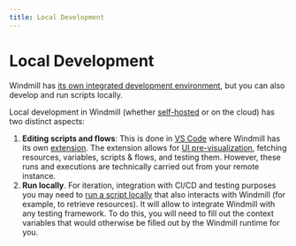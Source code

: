 ```yaml
---
title: Local Development
---
```



# Local Development

Windmill has [its own integrated development environment](../../code_editor/index.mdx), but you can also develop and run scripts locally.

Local development in Windmill (whether [self-hosted](../1_self_host/index.mdx) or on the cloud) has two distinct aspects:

1. **Editing scripts and flows**: This is done in [VS Code](../../cli_local_dev/1_vscode-extension/index.mdx) where Windmill has its own [extension](https://marketplace.visualstudio.com/items?itemName=windmill-labs.windmill). The extension allows for [UI pre-visualization](../../core_concepts/23_instant_preview/index.mdx), fetching resources, variables, scripts & flows, and testing them. However, these runs and executions are technically carried out from your remote instance.
2. **Run locally**. For iteration, integration with CI/CD and testing purposes you may need to [run a script locally](./run_locally.mdx) that also interacts with Windmill (for example, to retrieve resources). It will allow to integrate Windmill with any testing framework. To do this, you will need to fill out the context variables that would otherwise be filled out by the Windmill runtime for you.

<div class="grid grid-cols-2 gap-6 mb-4">
	<DocCard
		title="VS Code Extension"
		description="You can also use VS Code with the extension to run scripts & flows on the remote."
		href="/docs/cli_local_dev/vscode-extension"
	/>
    <DocCard
		title="Run Locally"
		description="Run scripts locally that interact with a Windmill instance."
		href="/docs/advanced/local_development/run_locally"
	/>
    <DocCard
		title="Command-Line Interface (CLI)"
		description="Interact with Windmill instances right from your terminal."
		href="/docs/advanced/cli"
	/>
</div>